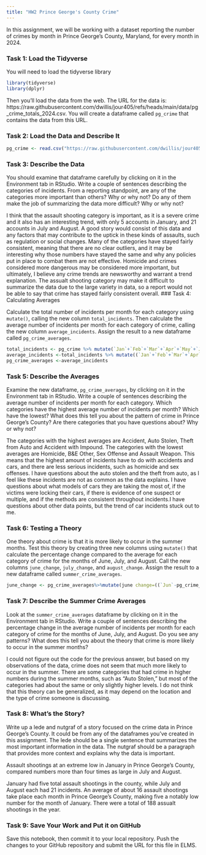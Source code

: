 ```yaml
---
title: "HW2 Prince George's County Crime"
---
```


In this assignment, we will be working with a dataset reporting the number of crimes by month in Prince George's County, Maryland, for every month in 2024. 

### Task 1: Load the Tidyverse

You will need to load the tidyverse library

```r
library(tidyverse)
library(dplyr)
```

Then you'll load the data from the web. The URL for the data is: https://raw.githubusercontent.com/dwillis/jour405/refs/heads/main/data/pg_crime_totals_2024.csv. You will create a dataframe called `pg_crime` that contains the data from this URL.

### Task 2: Load the Data and Describe It

```r
pg_crime <- read.csv("https://raw.githubusercontent.com/dwillis/jour405/refs/heads/main/data/pg_crime_totals_2024.csv")
```
### Task 3: Describe the Data

You should examine that dataframe carefully by clicking on it in the Environment tab in RStudio. Write a couple of sentences describing the categories of incidents. From a reporting standpoint, are any of the categories more important than others? Why or why not? Do any of them make the job of summarizing the data more difficult? Why or why not?

I think that the assault shooting category is important, as it is a severe crime and it also has an interesting trend, with only 5 accounts in January, and 21 accounts in July and August. A good story would consist of this data and any factors that may contribute to the uptick in these kinds of assaults, such as regulation or social changes. Many of the categories have stayed fairly consistent, meaning that there are no clear outliers, and it may be interesting why those numbers have stayed the same and why any policies put in place to combat them are not effective. Homicide and crimes considered more dangerous may be considered more important, but ultimately, I believe any crime trends are newsworthy and warrant a trend explanation.
The assualt shooting category may make it difficult to summarize the data due to the large variety in data, so a report would not be able to say that crime has stayed fairly consistent overall.
### Task 4: Calculating Averages

Calculate the total number of incidents per month for each category using `mutate()`, calling the new column `total_incidents`. Then calculate the average number of incidents per month for each category of crime, calling the new column `average_incidents`. Assign the result to a new dataframe called `pg_crime_averages`.

```r
total_incidents <- pg_crime %>% mutate(`Jan`+`Feb`+`Mar`+`Apr`+`May`+`Jun`+`Jul`+`Aug`+`Sep`+`Oct`+`Nov`+`Dec`)
average_incidents <-total_incidents %>% mutate((`Jan`+`Feb`+`Mar`+`Apr`+`May`+`Jun`+`Jul`+`Aug`+`Sep`+`Oct`+`Nov`+`Dec`)/12)
pg_crime_averages <-average_incidents
```

### Task 5: Describe the Averages

Examine the new dataframe, `pg_crime_averages`, by clicking on it in the Environment tab in RStudio. Write a couple of sentences describing the average number of incidents per month for each category. Which categories have the highest average number of incidents per month? Which have the lowest? What does this tell you about the pattern of crime in Prince George's County? Are there categories that you have questions about? Why or why not?

The categories with the highest averages are Accident, Auto Stolen, Theft from Auto and Accident with Impound. The categories with the lowest averages are Homicide, B&E Other, Sex Offense and Assault Weapon. This means that the highest amount of incidents have to do with accidents and cars, and there are less serious incidents, such as homicide and sex offenses. I have questions about the auto stolen and the theft from auto, as I feel like these incidents are not as common as the data explains. I have questions about what models of cars they are taking the most of, if the victims were locking their cars, if there is evidence of one suspect or multiple, and if the methods are consistent throughout incidents.I have questions about other data points, but the trend of car incidents stuck out to me. 

### Task 6: Testing a Theory

One theory about crime is that it is more likely to occur in the summer months. Test this theory by creating three new columns using `mutate()` that calculate the percentage change compared to the average for each category of crime for the months of June, July, and August. Call the new columns `june_change`, `july_change`, and `august_change`. Assign the result to a new dataframe called `summer_crime_averages`.

```r
june_change <- pg_crime_averages%>%mutate(june change=((`Jun`-pg_crime_averages)/pg_crime_averages)*100,)
```

### Task 7: Describe the Summer Crime Averages

Look at the `summer_crime_averages` dataframe by clicking on it in the Environment tab in RStudio. Write a couple of sentences describing the percentage change in the average number of incidents per month for each category of crime for the months of June, July, and August. Do you see any patterns? What does this tell you about the theory that crime is more likely to occur in the summer months?

I could not figure out the code for the previous answer, but based on my observations of the data, crime does not seem that much more likely to occur in the summer. There are some categories that had crime in higher numbers during the summer months, such as "Auto Stolen," but most of the categories had about the same or only slightly higher levels. I do not think that this theory can be generalized, as it may depend on the location and the type of crime someone is discussing. 

### Task 8: What's the Story?

Write up a lede and nutgraf of a story focused on the crime data in Prince George's County. It could be from any of the dataframes you've created in this assignment. The lede should be a single sentence that summarizes the most important information in the data. The nutgraf should be a paragraph that provides more context and explains why the data is important.

Assault shootings at an extreme low in January in Prince George's County, compared numbers more than four times as large in July and August. 

January had five total assault shootings in the county, while July and August each had 21 incidents. An average of about 16 assault shootings take place each month in Prince George's County, making five a notably low number for the month of January. There were a total of 188 assualt shootings in the year. 

### Task 9: Save Your Work and Put it on GitHub

Save this notebook, then commit it to your local repository. Push the changes to your GitHub repository and submit the URL for this file in ELMS.
